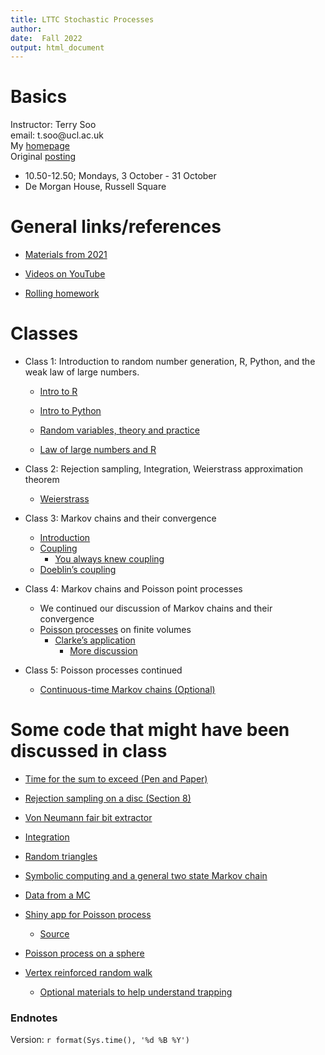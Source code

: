 ```yaml
---
title: LTTC Stochastic Processes 
author: 
date:  Fall 2022
output: html_document
---
```



#  Basics


Instructor:  Terry Soo
<br>
email:  t.soo@ucl.ac.uk
<br>
My [homepage](https://www.terrysoo.com)
<br>
Original [posting](http://www.ltcc.ac.uk/media/london-taught-course-centre/documents/Stochastic-Processes.pdf)
<br>

* 10.50-12.50; Mondays, 3 October - 31 October   
* De Morgan House, Russell Square

# General links/references 

*  [Materials from 2021](https://tsoo-math.github.io/lttc/skeleton.html)

*  [Videos on YouTube](https://tsoo-math.github.io/ucl2/YT.html)


*  [Rolling homework](https://tsoo-math.github.io/lttc/homeworklttc.html)

# Classes

* Class 1: Introduction to random number generation, R, Python, and the weak law of large numbers.
  - [Intro to R](https://tsoo-math.github.io/ucl/intro-R.html)
  - [Intro to Python](https://nbviewer.org/url/tsoo-math.github.io/ucl2/intro-to-python.ipynb/%3Fflush_cache%3Dtrue)
  - [Random variables, theory and practice](https://tsoo-math.github.io/ucl/randomTP.html)
  
  - [Law of large numbers and R](https://tsoo-math.github.io/ucl/prob-viaR.html)


* Class 2: Rejection sampling, Integration,  Weierstrass approximation theorem

  - [Weierstrass](https://tsoo-math.github.io/ucl2/bernstein.html)

* Class 3: Markov chains and their convergence
  - [Introduction](https://tsoo-math.github.io/ucl/reviewMC.html)
  - [Coupling](https://tsoo-math.github.io/ucl/TV-lec.html)
    - [You always knew coupling](https://tsoo-math.github.io/ucl/coupling-rev.html)
  - [Doeblin's coupling](https://tsoo-math.github.io/ucl/markov-c.html)

* Class 4: Markov chains and Poisson point processes
  - We continued our discussion of Markov chains and their convergence
  - [Poisson processes](https://tsoo-math.github.io/ucl/poisson.html) on finite volumes
    - [Clarke's application](https://www.cambridge.org/core/journals/journal-of-the-institute-of-actuaries/article/abs/an-application-of-the-poisson-distribution/F75111847FDA534103BD4941BD96A78E)
      - [More discussion](https://rss.onlinelibrary.wiley.com/doi/pdf/10.1111/j.1740-9713.2019.01315.x)
      
* Class 5:  Poisson processes continued
  - [Continuous-time Markov chains (Optional)](https://tsoo-math.github.io/ucl/continuous-timeMC.html)

# Some code that might have been discussed in class

- [Time for the sum to exceed (Pen and Paper)](https://nbviewer.org/url/tsoo-math.github.io/ucl2/2021-hw-week6.ipynb/%3Fflush_cache%3Dtrue)

- [Rejection sampling on a disc (Section 8)](https://tsoo-math.github.io/ucl/randomTP.html)

- [Von Neumann fair bit extractor](https://nbviewer.org/url/tsoo-math.github.io/ucl2/intro-to-python.ipynb/%3Fflush_cache%3Dtrue)

- [Integration](https://nbviewer.org/url/tsoo-math.github.io/ucl2/2021-hw-week6.ipynb/%3Fflush_cache%3Dtrue)

- [Random triangles](https://tsoo-math.github.io/ucl3/week7-2022-inclass-sols.html)

- [Symbolic computing and a general two state Markov chain](https://tsoo-math.github.io/ucl3/week8-2022-inclass-sols.html)

- [Data from a MC](https://tsoo-math.github.io/ucl3/week9-2022-inclass-sols.html)

- [Shiny app for Poisson process](https://terry-soo.shinyapps.io/Poisson-disc/)
  - [Source](https://tsoo-math.github.io/ucl/app.R)

-  [Poisson process on a sphere](https://nbviewer.jupyter.org/url/tsoo-math.github.io/ucl2/sphere-sol.ipynb)

- [Vertex reinforced random walk](https://tsoo-math.github.io/ucl3/week10-2022-inclass-sols.html)
  - [Optional materials to help understand trapping](https://tsoo-math.github.io/ucl/borel.html)

### Endnotes

Version: `r format(Sys.time(), '%d %B %Y')`


<br>
<br>
<br>

